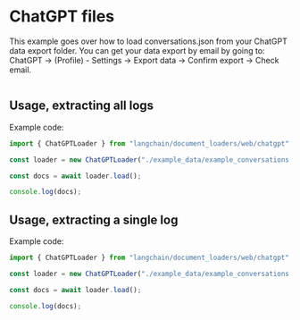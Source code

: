 # ChatGPT files

This example goes over how to load conversations.json from your ChatGPT data export folder. You can get your data export by email by going to: ChatGPT -> (Profile) - Settings -> Export data -> Confirm export -> Check email.

```
```

## Usage, extracting all logs

Example code:

```typescript
import { ChatGPTLoader } from "langchain/document_loaders/web/chatgpt";

const loader = new ChatGPTLoader("./example_data/example_conversations.json")

const docs = await loader.load();

console.log(docs);
```

## Usage, extracting a single log

Example code:

```typescript
import { ChatGPTLoader } from "langchain/document_loaders/web/chatgpt";

const loader = new ChatGPTLoader("./example_data/example_conversations.json", 1)

const docs = await loader.load();

console.log(docs);
```